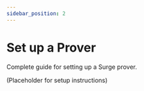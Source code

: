 ```yaml
---
sidebar_position: 2
---
```


# Set up a Prover

Complete guide for setting up a Surge prover.

(Placeholder for setup instructions)
